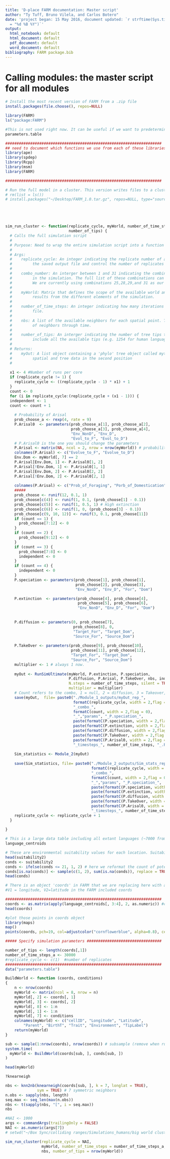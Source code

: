 ```yaml
---
title: 'D-place FARM documentation: Master script'
author: "Ty Tuff, Bruno Vilela, and Carlos Botero"
date: 'project began: 15 May 2016, document updated: `r strftime(Sys.time(), format
  = "%d %B %Y")`'
output:
  html_notebook: default
  html_document: default
  pdf_document: default
  word_document: default
bibliography: FARM package.bib
---
```


# Calling modules: the master script for all modules


```r
# Install the most recent version of FARM from a .zip file
install.packages(file.choose(), repos=NULL) 
```

```r
library(FARM)
ls("package:FARM")
```


```r
#This is not used right now. It can be useful if we want to predetermine the probabilities of thinks but currently we are drawing random numbers as we go. 
parameters.table
```




```r
#####################################################################
## need to document which functions we use from each of these libraries. 
library(ape)
library(spdep)
library(Rcpp)
library(msm)
library(FARM)
```





```r


#####################################################################

# Run the full model in a cluster. This version writes files to a cluster output folder.
# rm(list = ls())
# install.packages("~/Desktop/FARM_1.0.tar.gz", repos=NULL, type="source")





sim_run_cluster <- function(replicate_cycle, myWorld, number_of_time_steps, nbs,
                            number_of_tips) {
  # Calls the full simulation script 
  #	 
  # Purpose: Need to wrap the entire simulation script into a function so it can be called in parallel from a cluster call 	
  #
  # Args:
  #    replicate_cycle: An integer indicating the replicate number of a simulation. This variable is used in this function to label        
  #			the saved output file and control the number of replicates run by the cluster.
  #
  #    combo_number: An interger between 1 and 31 indicating the combinations of S, E, A, D, and T modules to be included 
  #			in the simulation. The full list of these combinations can be printed using the function combo_of_choice(28, TRUE).
  # 		We are currently using combinations 25,28,29,and 31 as our four competing models for the spread of agriculture.  
  #
  #    myWorld: Matrix that defines the scope of the available world and acts as a data hub for organizing and reporting 	  
  #			results from the different elements of the simulation. 
  #
  #    number_of_time_steps: An integer indicating how many iterations the simulation will calculated before writing the data 
  #			file. 
  #
  #    nbs: A list of the available neighbors for each spatial point. This is passed to the function for calculating the interaction 
  #			of neighbors through time. 
  #
  #    number_of_tips: An interger indicating the number of tree tips the simulation should be truncated to. The default is to 
  #			include all the available tips (e.g. 1254 for human languages). 
  #
  # Returns: 
  #    myOut: A list object containing a 'phylo' tree object called mytree in the first position and the myWorld matrix of 
  #      	spatial and tree data in the second position 
  #		
  
  x1 <- 4 #Number of runs per core
  if (replicate_cycle != 1) {
    replicate_cycle <- ((replicate_cycle - 1) * x1) + 1
  }
  count <- 0
  for (i in replicate_cycle:(replicate_cycle + (x1 - 1))) {
  independent <- 1
  count <- count + 1  
    
    # Probability of Arisal
    prob_choose_a <- rexp(4, rate = 9)
    P.Arisal0  <- parameters(prob_choose_a[1], prob_choose_a[2],
                             prob_choose_a[3], prob_choose_a[4],
                             "Env_NonD", "Env_D",
                             "Evol_to_F", "Evol_to_D")
    # P.Arisal0 is the one you should change the parameters
    P.Arisal <- matrix(NA, ncol = 2, nrow = nrow(myWorld)) # probability per cell
    colnames(P.Arisal) <- c("Evolve_to_F", "Evolve_to_D")
    Env.Dom <- myWorld[, 7] == 2
    P.Arisal[Env.Dom, 1] <- P.Arisal0[1, 2]
    P.Arisal[!Env.Dom, 1] <- P.Arisal0[1, 1]
    P.Arisal[Env.Dom, 2] <- P.Arisal0[2, 2]
    P.Arisal[!Env.Dom, 2] <- P.Arisal0[2, 1]
    
    colnames(P.Arisal) <- c("Prob_of_Foraging", "Porb_of_Domestication")
    #####
    prob_choose <- runif(12, 0.1, 1)
    prob_choose[c(4)] <- runif(1, 0.1, (prob_choose[1] - 0.1))
    prob_choose[c(5)] <- runif(1, 0.5, 1) # High extinction
    prob_choose[c(6)] <- runif(1, 0, (prob_choose[3] - 0.1))
    prob_choose[c(9, 10, 12)] <- runif(3, 0.1, prob_choose[11])
    if (count == 1) {
      prob_choose[7:12] <- 0
    }
    if (count == 2) {
      prob_choose[9:12] <- 0
    }
    if (count == 3) {
      prob_choose[7:8] <- 0
      independent <- 0
    }
    if (count == 4) {
      independent <- 0
    }
    P.speciation <- parameters(prob_choose[1], prob_choose[1],
                               prob_choose[2], prob_choose[3],
                               "Env_NonD", "Env_D", "For", "Dom")

    P.extinction  <- parameters(prob_choose[4], prob_choose[4],
                                prob_choose[5], prob_choose[6],
                                "Env_NonD", "Env_D", "For", "Dom")
    
    
    P.diffusion <- parameters(0, prob_choose[7],
                              prob_choose[8], 0,
                              "Target_For", "Target_Dom",
                              "Source_For", "Source_Dom")
    
    P.TakeOver <- parameters(prob_choose[9], prob_choose[10],
                             prob_choose[11], prob_choose[12],
                             "Target_For", "Target_Dom",
                             "Source_For", "Source_Dom")
    multiplier <- 1 # always 1 now.
    
    myOut <- RunSimUltimate(myWorld, P.extinction, P.speciation, 
                            P.diffusion, P.Arisal, P.TakeOver, nbs, independent,
                            N.steps = number_of_time_steps, silent = TRUE, 
                            multiplier = multiplier)
    # Count refers to the combo, 1 = null, 2 = diffusion, 3 = Takeover, 4 = full
    save(myOut,  file= paste0("./Module_1_outputs/myOut_rep_",
                              formatC(replicate_cycle, width = 2,flag = 0),
                              "_combo_",
                              formatC(count, width = 2,flag = 0),
                              "_","params", "_P.speciation_",
                              paste(formatC(P.speciation, width = 2,flag = 0), collapse="_"),"_P.extinction_",
                              paste(formatC(P.extinction, width = 2,flag = 0), collapse="_"), "_P.diffusion_",
                              paste(formatC(P.diffusion, width = 2,flag = 0), collapse="_"), "_P.TO_",
                              paste(formatC(P.TakeOver, width = 2,flag = 0), collapse="_"),"_P.Arisal_",
                              paste(formatC(P.Arisal0, width = 2,flag = 0), collapse="_"),
                              "_timesteps_", number_of_time_steps, "_.Rdata"))
    
    Sim_statistics <- Module_2(myOut)
    
    save(Sim_statistics, file= paste0("./Module_2_outputs/Sim_stats_rep_",
                                      formatC(replicate_cycle, width = 2,flag = 0),
                                      "_combo_",
                                      formatC(count, width = 2,flag = 0),
                                      "_","params", "_P.speciation_",
                                      paste(formatC(P.speciation, width = 2,flag = 0), collapse="_"),"_P.extinction_",
                                      paste(formatC(P.extinction, width = 2,flag = 0), collapse="_"), "_P.diffusion_",
                                      paste(formatC(P.diffusion, width = 2,flag = 0), collapse="_"), "_P.TO_",
                                      paste(formatC(P.TakeOver, width = 2,flag = 0), collapse="_"),"_P.Arisal_",
                                      paste(formatC(P.Arisal0, width = 2,flag = 0), collapse="_"),
                                      "_timesteps_", number_of_time_steps, "_.Rdata"))
    replicate_cycle <- replicate_cycle + 1
  }
  
}


```


```r
# This is a large data table including all extant languages (~7000 from Glottolog) matched with D-place data. If D-place provided centroid values, we used those. If D-place didn't include centroid values or the location wasn't included in the larger dataset, then the centroid values from Glottolog were used instead. 
language_centroids
```

```r
# These are environmental suitability values for each location. Suitability defines how good the area is for farming. This is the number of potential domesticated/domesticatable species. 
head(suitability2)
conds <- suitability2
conds <- ifelse(conds <= 21, 1, 2) # here we reformat the count of potential domesticatable species into a binary category of suitable for farming vs. not suitable for farming (designated as 1 and 2 respectively. )
conds[is.na(conds)] <- sample(c(1, 2), sum(is.na(conds)), replace = TRUE) 
head(conds)
```



```r
# There is an object 'coords' in FARM that we are replacing here with a different set of coords. The one included in FARM has ~1200 coords and the new one has ~7000 coords
#V1 = longitude, V2=latitude in the FARM included coords

#####################################################################
coords <- as.matrix(apply(language_centroids[, 3:4], 2, as.numeric)) #coords
head(coords) 

```


```r
#plot those points in coords object
library(maps)
map()
points(coords, pch=19, col=adjustcolor("cornflowerblue", alpha=0.8), cex=.5)
```



```r
##### Specify simulation parameters #################################

number_of_tips <- length(coords[,1])
number_of_time_steps_a <- 30000
#replicate_cycle <- c(1)  #number of replicates
#####################################################################
data("parameters.table")
```


```r
BuildWorld <- function (coords, conditions) 
{
    n <- nrow(coords)
    myWorld <- matrix(ncol = 8, nrow = n)
    myWorld[, 2] <- coords[, 1]
    myWorld[, 3] <- coords[, 2]
    myWorld[, 8] <- 1:n
    myWorld[, 1] <- 1:n
    myWorld[, 7] <- conditions
    colnames(myWorld) <- c("cellID", "Longitude", "Latitude", 
        "Parent", "BirthT", "Trait", "Environment", "TipLabel")
    return(myWorld)
}
```


```r
sub <- sample(1:nrow(coords), nrow(coords)) # subsample (remove when running for all)
system.time(
  myWorld <- BuildWorld(coords[sub, ], conds[sub, ])
)

head(myWorld)
```


```r
?knearneigh
```



```r
nbs <- knn2nb(knearneigh(coords[sub, ], k = 7, longlat = TRUE),
              sym = TRUE) # 7 symmetric neighbors
n.obs <- sapply(nbs, length)
seq.max <- seq_len(max(n.obs))
nbs <- t(sapply(nbs, "[", i = seq.max))
nbs
```


```r
#NAI <- 1000
args <- commandArgs(trailingOnly = FALSE)
NAI <- as.numeric(args[7])
# setwd("~/Box Sync/colliding ranges/Simulations_humans/big world cluster outputs")

```



```r


sim_run_cluster(replicate_cycle = NAI,
                myWorld, number_of_time_steps = number_of_time_steps_a, 
                nbs, number_of_tips = nrow(myWorld))

```






















